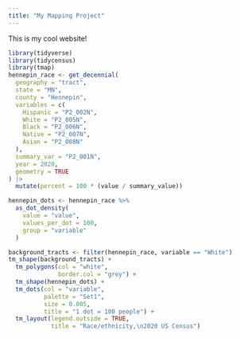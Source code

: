 ```yaml
---
title: "My Mapping Project"
---
```

This is my cool website!

```r
library(tidyverse)
library(tidycensus)
library(tmap)
hennepin_race <- get_decennial(
  geography = "tract",
  state = "MN",
  county = "Hennepin",
  variables = c(
    Hispanic = "P2_002N",
    White = "P2_005N",
    Black = "P2_006N",
    Native = "P2_007N",
    Asian = "P2_008N"
  ),
  summary_var = "P2_001N",
  year = 2020,
  geometry = TRUE
) |>
  mutate(percent = 100 * (value / summary_value))
```

```r
hennepin_dots <- hennepin_race %>%
  as_dot_density(
    value = "value",
    values_per_dot = 100,
    group = "variable"
  )
```

```r
background_tracts <- filter(hennepin_race, variable == "White")
tm_shape(background_tracts) + 
  tm_polygons(col = "white", 
              border.col = "grey") + 
  tm_shape(hennepin_dots) +
  tm_dots(col = "variable", 
          palette = "Set1",
          size = 0.005, 
          title = "1 dot = 100 people") + 
  tm_layout(legend.outside = TRUE,
            title = "Race/ethnicity,\n2020 US Census")
```

